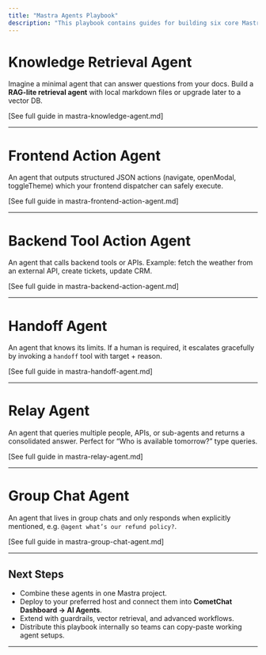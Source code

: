 ```yaml
---
title: "Mastra Agents Playbook" 
description: "This playbook contains guides for building six core Mastra agents: Knowledge Retrieval, Frontend Action, Backend Tool Action, Handoff, Relay, and Group Chat."
---
```


# Knowledge Retrieval Agent

Imagine a minimal agent that can answer questions from your docs. Build a **RAG-lite retrieval agent** with local markdown files or upgrade later to a vector DB.

[See full guide in mastra-knowledge-agent.md]

---

# Frontend Action Agent

An agent that outputs structured JSON actions (navigate, openModal, toggleTheme) which your frontend dispatcher can safely execute.

[See full guide in mastra-frontend-action-agent.md]

---

# Backend Tool Action Agent

An agent that calls backend tools or APIs. Example: fetch the weather from an external API, create tickets, update CRM.

[See full guide in mastra-backend-action-agent.md]

---

# Handoff Agent

An agent that knows its limits. If a human is required, it escalates gracefully by invoking a `handoff` tool with target + reason.

[See full guide in mastra-handoff-agent.md]

---

# Relay Agent

An agent that queries multiple people, APIs, or sub-agents and returns a consolidated answer. Perfect for “Who is available tomorrow?” type queries.

[See full guide in mastra-relay-agent.md]

---

# Group Chat Agent

An agent that lives in group chats and only responds when explicitly mentioned, e.g. `@agent what’s our refund policy?`.

[See full guide in mastra-group-chat-agent.md]

---

## Next Steps

* Combine these agents in one Mastra project.  
* Deploy to your preferred host and connect them into **CometChat Dashboard → AI Agents**.  
* Extend with guardrails, vector retrieval, and advanced workflows.  
* Distribute this playbook internally so teams can copy-paste working agent setups.

---
